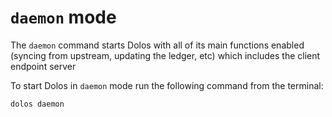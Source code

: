 # `daemon` mode

The `daemon` command starts Dolos with all of its main functions enabled (syncing from upstream, updating the ledger, etc) which includes the client endpoint server

To start Dolos in `daemon` mode run the following command from the terminal:

```
dolos daemon
```
